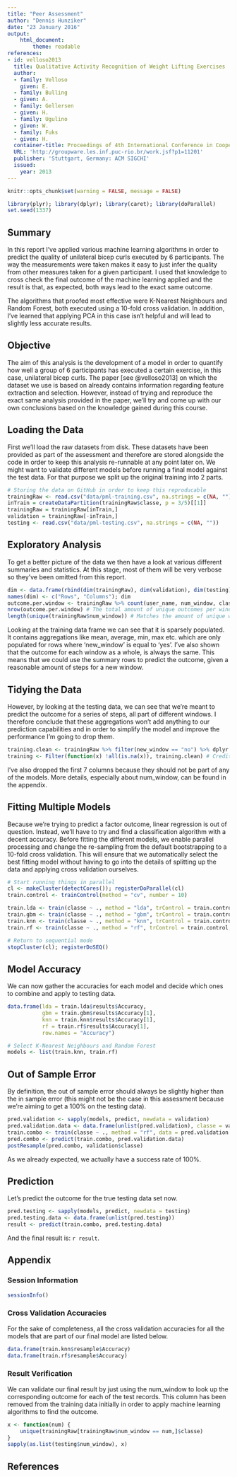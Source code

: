 ```yaml
---
title: "Peer Assessment"
author: "Dennis Hunziker"
date: "23 January 2016"
output:
    html_document:
        theme: readable
references:
- id: velloso2013
  title: Qualitative Activity Recognition of Weight Lifting Exercises
  author:
  - family: Velloso
    given: E.
  - family: Bulling
  - given: A.
  - family: Gellersen
  - given: H.
  - family: Ugulino
  - given: W.
  - family: Fuks
  - given: H.
  container-title: Proceedings of 4th International Conference in Cooperation with SIGCHI (Augmented Human '13)
  URL: 'http://groupware.les.inf.puc-rio.br/work.jsf?p1=11201'
  publisher: 'Stuttgart, Germany: ACM SIGCHI'
  issued:
    year: 2013
---
```


```r
knitr::opts_chunk$set(warning = FALSE, message = FALSE)
```

```r
library(plyr); library(dplyr); library(caret); library(doParallel)
set.seed(1337)
```

## Summary

In this report I've applied various machine learning algorithms in order to predict the quality of unilateral bicep curls executed by 6 participants. The way the measurements were taken makes it easy to just infer the quality from other measures taken for a given participant. I used that knowledge to cross check the final outcome of the machine learning applied and the result is that, as expected, both ways lead to the exact same outcome.

The algorithms that proofed most effective were K-Nearest Neighbours and Random Forest, both executed using a 10-fold cross validation. In addition, I've learned that applying PCA in this case isn't helpful and will lead to slightly less accurate results.

## Objective

The aim of this analysis is the development of a model in order to quantify how well a group of 6 participants has executed a certain exercise, in this case, unilateral bicep curls. The paper [see @velloso2013] on which the dataset we use is based on already contains information regarding feature extraction and selection. However, instead of trying and reproduce the exact same analysis provided in the paper, we'll try and come up with our own conclusions based on the knowledge gained during this course.

## Loading the Data

First we'll load the raw datasets from disk. These datasets have been provided as part of the assessment and therefore are stored alongside the code in order to keep this analysis re-runnable at any point later on. We might want to validate different models before running a final model against the test data. For that purpose we split up the original training into 2 parts.

```r
# Storing the data on GitHub in order to keep this reproducable
trainingRaw <- read.csv("data/pml-training.csv", na.strings = c(NA, ""))
inTrain = createDataPartition(trainingRaw$classe, p = 3/5)[[1]]
trainingRaw = trainingRaw[inTrain,]
validation = trainingRaw[-inTrain,]
testing <- read.csv("data/pml-testing.csv", na.strings = c(NA, ""))
```

## Exploratory Analysis

To get a better picture of the data we then have a look at various different summaries and statistics. At this stage, most of them will be very verbose so they've been omitted from this report.

```r
dim <- data.frame(rbind(dim(trainingRaw), dim(validation), dim(testing)), row.names = c("Training", "Validation", "Testing"))
names(dim) <- c("Rows", "Columns"); dim
outcome.per.window <- trainingRaw %>% count(user_name, num_window, classe)
nrow(outcome.per.window) # The total amount of unique outcomes per window
length(unique(trainingRaw$num_window)) # Matches the amount of unique windows overall
```

Looking at the training data frame we can see that it is sparsely populated. It contains aggregations like mean, average, min, max etc. which are only populated for rows where 'new_window' is equal to 'yes'. I've also shown that the outcome for each window as a whole, is always the same. This means that we could use the summary rows to predict the outcome, given a reasonable amount of steps for a new window.

## Tidying the Data

However, by looking at the testing data, we can see that we're meant to predict the outcome for a series of steps, all part of different windows. I therefore conclude that these aggregations won't add anything to our prediction capabilities and in order to simplify the model and improve the performance I'm going to drop them.

```r
training.clean <- trainingRaw %>% filter(new_window == "no") %>% dplyr::select(-(1:7))
training <- Filter(function(x) !all(is.na(x)), training.clean) # Credits to @mnel from SO
```

I've also dropped the first 7 columns because they should not be part of any of the models. More details, especially about num_window, can be found in the appendix.

## Fitting Multiple Models

Because we're trying to predict a factor outcome, linear regression is out of question. Instead, we'll have to try and find a classification algorithm with a decent accuracy. Before fitting the different models, we enable parallel processing and change the re-sampling from the default bootstrapping to a 10-fold cross validation. This will ensure that we automatically select the best fitting model without having to go into the details of splitting up the data and applying cross validation ourselves. 

```r
# Start running things in parallel
cl <- makeCluster(detectCores()); registerDoParallel(cl)
train.control <- trainControl(method = "cv", number = 10)

train.lda <- train(classe ~ ., method = "lda", trControl = train.control, data = training)
train.gbm <- train(classe ~ ., method = "gbm", trControl = train.control, data = training, verbose = FALSE)
train.knn <- train(classe ~ ., method = "knn", trControl = train.control, data = training)
train.rf <- train(classe ~ ., method = "rf", trControl = train.control, data = training)

# Return to sequential mode
stopCluster(cl); registerDoSEQ()
```

## Model Accuracy

We can now gather the accuracies for each model and decide which ones to combine and apply to testing data.

```r
data.frame(lda = train.lda$results$Accuracy,
           gbm = train.gbm$results$Accuracy[1],
           knn = train.knn$results$Accuracy[1],
           rf = train.rf$results$Accuracy[1],
           row.names = "Accuracy")

# Select K-Nearest Neighbours and Random Forest
models <- list(train.knn, train.rf)
```

## Out of Sample Error

By definition, the out of sample error should always be slightly higher than the in sample error (this might not be the case in this assessment because we're aiming to get a 100% on the testing data).

```r
pred.validation <- sapply(models, predict, newdata = validation)
pred.validation.data <- data.frame(unlist(pred.validation), classe = validation$classe)
train.combo <- train(classe ~ ., method = "rf", data = pred.validation.data)
pred.combo <- predict(train.combo, pred.validation.data)
postResample(pred.combo, validation$classe)
```

As we already expected, we actually have a success rate of 100%.

## Prediction

Let's predict the outcome for the true testing data set now.

```r
pred.testing <- sapply(models, predict, newdata = testing)
pred.testing.data <- data.frame(unlist(pred.testing))
result <- predict(train.combo, pred.testing.data)
```

And the final result is: `r result`.

## Appendix

### Session Information

```r
sessionInfo()
```

### Cross Validation Accuracies

For the sake of completeness, all the cross validation accuracies for all the models that are part of our final model are listed below.

```r
data.frame(train.knn$resample$Accuracy)
data.frame(train.rf$resample$Accuracy)
```

### Result Verification

We can validate our final result by just using the num_window to look up the corresponding outcome for each of the test records. This column has been removed from the training data initially in order to apply machine learning algorithms to find the outcome.

```r
x <- function(num) {
    unique(trainingRaw[trainingRaw$num_window == num,]$classe)
}
sapply(as.list(testing$num_window), x)
```

## References